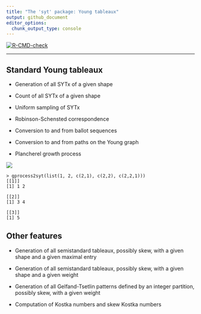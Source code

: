 ```yaml
---
title: "The 'syt' package: Young tableaux"
output: github_document
editor_options: 
  chunk_output_type: console
---
```


<!-- badges: start -->
[![R-CMD-check](https://github.com/stla/syt/actions/workflows/R-CMD-check.yaml/badge.svg)](https://github.com/stla/syt/actions/workflows/R-CMD-check.yaml)
<!-- badges: end -->

___

## Standard Young tableaux

- Generation of all SYTx of a given shape

- Count of all SYTx of a given shape

- Uniform sampling of SYTx

- Robinson-Schensted correspondence

- Conversion to and from ballot sequences

- Conversion to and from paths on the Young graph

- Plancherel growth process

![](http://stla.github.io/stlapblog/posts/assets/img/young_yng_path.png)

```
> gprocess2syt(list(1, 2, c(2,1), c(2,2), c(2,2,1)))
[[1]]
[1] 1 2

[[2]]
[1] 3 4

[[3]]
[1] 5
```

## Other features

- Generation of all semistandard tableaux, possibly skew, with a given shape
and a given maximal entry

- Generation of all semistandard tableaux, possibly skew, with a given shape
and a given weight

- Generation of all Gelfand-Tsetlin patterns defined by an integer partition,
possibly skew, with a given weight

- Computation of Kostka numbers and skew Kostka numbers


